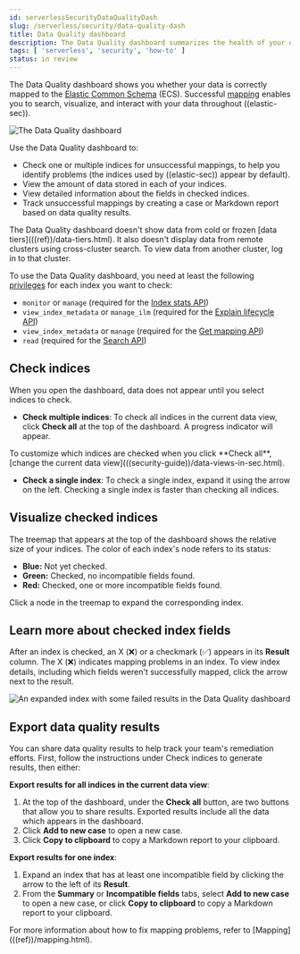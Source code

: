 ```yaml
---
id: serverlessSecurityDataQualityDash
slug: /serverless/security/data-quality-dash
title: Data Quality dashboard
description: The Data Quality dashboard summarizes the health of your data ingest pipeline.
tags: [ 'serverless', 'security', 'how-to' ]
status: in review
---
```



<InReview />

<div id="data-quality-dash"></div>

The Data Quality dashboard shows you whether your data is correctly mapped to the [Elastic Common Schema](https://www.elastic.co/guide/en/ecs/current/ecs-reference.html) (ECS). Successful [mapping](((ref))/mapping.html) enables you to search, visualize, and interact with your data throughout ((elastic-sec)).

![The Data Quality dashboard](../images/data-quality-dash/-dashboards-data-qual-dash.png)

Use the Data Quality dashboard to:

* Check one or multiple indices for unsuccessful mappings, to help you identify problems (the indices used by ((elastic-sec)) appear by default).
* View the amount of data stored in each of your indices.
* View detailed information about the fields in checked indices.
* Track unsuccessful mappings by creating a case or Markdown report based on data quality results.

<DocCallOut title="Note">
The Data Quality dashboard doesn't show data from cold or frozen [data tiers](((ref))/data-tiers.html). It also doesn't display data from remote clusters using cross-cluster search. To view data from another cluster, log in to that cluster.
</DocCallOut>

<DocCallOut title="Requirements">

To use the Data Quality dashboard, you need at least the following [privileges](((ref))/security-privileges.html#privileges-list-indices) for each index you want to check:

* `monitor` or `manage` (required for the [Index stats API](((ref))/indices-stats.html))
* `view_index_metadata` or `manage_ilm` (required for the [Explain lifecycle API](((ref))/ilm-explain-lifecycle.html))
* `view_index_metadata` or `manage` (required for the [Get mapping API](((ref))/indices-get-mapping.html))
* `read` (required for the [Search API](((ref))/search-search.html))

</DocCallOut>

<div id="data-quality-dash-check-indices"></div>

## Check indices
When you open the dashboard, data does not appear until you select indices to check.

* **Check multiple indices**: To check all indices in the current data view, click **Check all** at the top of the dashboard. A progress indicator will appear.

<DocCallOut title="Important" color="warning">
To customize which indices are checked when you click **Check all**, [change the current data view](((security-guide))/data-views-in-sec.html).
</DocCallOut>

* **Check a single index**: To check a single index, expand it using the arrow on the left. Checking a single index is faster than checking all indices.

## Visualize checked indices
The treemap that appears at the top of the dashboard shows the relative size of your indices. The color of each index's node refers to its status:

* **Blue:** Not yet checked.
* **Green:** Checked, no incompatible fields found.
* **Red:** Checked, one or more incompatible fields found.

Click a node in the treemap to expand the corresponding index.

## Learn more about checked index fields
After an index is checked, an X (❌) or a checkmark (✅) appears in its **Result** column. The X (❌) indicates mapping problems in an index. To view index details, including which fields weren't successfully mapped, click the arrow next to the result.

![An expanded index with some failed results in the Data Quality dashboard](../images/data-quality-dash/-dashboards-data-qual-dash-detail.png)

## Export data quality results

You can share data quality results to help track your team's remediation efforts. First, follow the instructions under <DocLink id="serverlessSecurityDataQualityDash" section="check-indices">Check indices</DocLink> to generate results, then either:

**Export results for all indices in the current data view**:

1. At the top of the dashboard, under the **Check all** button, are two buttons that allow you to share results. Exported results include all the data which appears in the dashboard.
1. Click **Add to new case** to open a new <DocLink id="serverlessSecurityCasesOverview">case</DocLink>.
1. Click **Copy to clipboard** to copy a Markdown report to your clipboard.

**Export results for one index**:

1. Expand an index that has at least one incompatible field by clicking the arrow to the left of its **Result**.
1. From the **Summary** or **Incompatible fields** tabs, select **Add to new case** to open a new <DocLink id="serverlessSecurityCasesOverview">case</DocLink>, or click **Copy to clipboard** to copy a Markdown report to your clipboard.

<DocCallOut title="Note">
For more information about how to fix mapping problems, refer to [Mapping](((ref))/mapping.html).
</DocCallOut>

